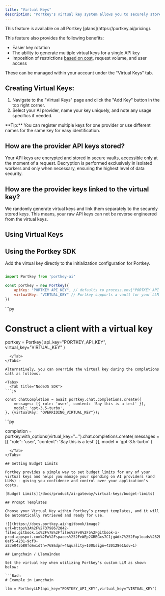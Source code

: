 ```yaml
---
title: "Virtual Keys"
description: "Portkey's virtual key system allows you to securely store your LLM API keys in our vault, utilizing a unique virtual identifier to streamline API key management."
---
```


<Check>
    This feature is available on all Portkey [plans](https://portkey.ai/pricing).
</Check>

This feature also provides the following benefits:

* Easier key rotation
* The ability to generate multiple virtual keys for a single API key
* Imposition of restrictions [based on cost](/docs/product/ai-gateway/virtual-keys/budget-limits), request volume, and user access

These can be managed within your account under the "Virtual Keys" tab.

## Creating Virtual Keys:

1. Navigate to the "Virtual Keys" page and click the "Add Key" button in the top right corner.
2. Select your AI provider, name your key uniquely, and note any usage specifics if needed.

<Info>
    **Tip:** You can register multiple keys for one provider or use different names for the same key for easy identification.
</Info>

## How are the provider API keys stored?

Your API keys are encrypted and stored in secure vaults, accessible only at the moment of a request. Decryption is performed exclusively in isolated workers and only when necessary, ensuring the highest level of data security.

## How are the provider keys linked to the virtual key?

We randomly generate virtual keys and link them separately to the securely stored keys. This means, your raw API keys can not be reverse engineered from the virtual keys.

## Using Virtual Keys

## Using the Portkey SDK

Add the virtual key directly to the initialization configuration for Portkey.
<Tabs>
  <Tab title="NodeJS">
```js

import Portkey from 'portkey-ai'

const portkey = new Portkey({
    apiKey: "PORTKEY_API_KEY", // defaults to process.env["PORTKEY_API_KEY"]
    virtualKey: "VIRTUAL_KEY" // Portkey supports a vault for your LLM Keys
})
```
  </Tab>
  <Tab title="Python">
```py

# Construct a client with a virtual key
portkey = Portkey(
    api_key="PORTKEY_API_KEY",
    virtual_key="VIRTUAL_KEY"
)
```
  </Tab>
</Tabs>

Alternatively, you can override the virtual key during the completions call as follows:

<Tabs>
  <Tab title="NodeJS SDK">
```js

const chatCompletion = await portkey.chat.completions.create({
    messages: [{ role: 'user', content: 'Say this is a test' }],
    model: 'gpt-3.5-turbo',
}, {virtualKey: "OVERRIDING_VIRTUAL_KEY"});
```
  </Tab>
  <Tab title="Python SDK">
```py

completion = portkey.with_options(virtual_key="...").chat.completions.create(
    messages = [{ "role": 'user', "content": 'Say this is a test' }],
    model = 'gpt-3.5-turbo'
)
```
  </Tab>
</Tabs>

## Setting Budget Limits

Portkey provides a simple way to set budget limits for any of your virtual keys and helps you manage your spending on AI providers (and LLMs) - giving you confidence and control over your application's costs.

[Budget Limits](/docs/product/ai-gateway/virtual-keys/budget-limits)

## Prompt Templates

Choose your Virtual Key within Portkey’s prompt templates, and it will be automatically retrieved and ready for use.

![](https://docs.portkey.ai/~gitbook/image?url=https%3A%2F%2F3798672042-files.gitbook.io%2F%7E%2Ffiles%2Fv0%2Fb%2Fgitbook-x-prod.appspot.com%2Fo%2Fspaces%252FeWEp2XRBGxs7C1jgAdk7%252Fuploads%252FN2vbbUsZw8kGe1uf622M%252Fconfig_prompt.gif%3Falt%3Dmedia%26token%3D98b26d64-8af5-4231-9cf0-a23e045b80fd&width=768&dpr=4&quality=100&sign=420128e1&sv=1)

## Langchain / LlamaIndex

Set the virtual key when utilizing Portkey's custom LLM as shown below:

```Bash
# Example in Langchain

llm = PortkeyLLM(api_key="PORTKEY_API_KEY",virtual_key="VIRTUAL_KEY")
```
